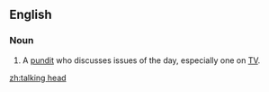 ==English==

===Noun===
{{en-noun}}

# {{lb|en|idiomatic}} A [[pundit]] who discusses issues of the day, especially one on [[TV]].

[[zh:talking head]]